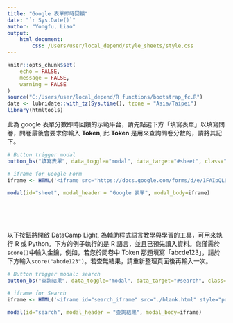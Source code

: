 ```yaml
---
title: "Google 表單即時回饋"
date: "`r Sys.Date()`"
author: "Yongfu, Liao"
output: 
    html_document:
        css: /Users/user/local_depend/style_sheets/style.css
---
```


```r
knitr::opts_chunk$set(
	echo = FALSE,
	message = FALSE,
	warning = FALSE
)
source("C:/Users/user/local_depend/R functions/bootstrap_fc.R")
date <- lubridate::with_tz(Sys.time(), tzone = "Asia/Taipei")
library(htmltools)
```

<script>
document.getElementById('search_iframe').contentDocument.location.reload(true);
</script>


此為 google 表單分數即時回饋的示範平台，請先點選下方「填寫表單」以填寫問卷，問卷最後會要求你輸入 **Token**, 此 **Token** 是用來查詢問卷分數的，請將其記下。


```r
# Button trigger modal
button_bs("填寫表單", data_toggle="modal", data_target="#sheet", class="success pull-left")
```

```r
# iframe for Google Form
iframe <- HTML('<iframe src="https://docs.google.com/forms/d/e/1FAIpQLSeE-ke7yhlU3XRDIhw7vRL-mnYLi-jTOYF8Pz4ZLINjV53z2A/viewform?embedded=true" style="position: relative; height: 360px; width: 100%;" frameborder="0" marginheight="0" marginwidth="0">載入中…</iframe>')

modal(id="sheet", modal_header = "Google 表單", modal_body=iframe)
```


<br><br><br>

以下按鈕將開啟 DataCamp Light, 為輔助程式語言教學與學習的工具，可用來執行 R 或 Python。下方的例子執行的是 R 語言，並且已預先讀入資料。您僅需於`score()`中輸入金鑰，例如，若您於問卷中 Token 那題填寫「abcde123」，請於下方輸入`score("abcde123")`。若查無結果，請重新整理頁面後再輸入一次。


```r
# Button trigger modal: search
button_bs("查詢結果", data_toggle="modal", data_target="#search", class="primary pull-left")
```

```r
# iframe for Search
iframe <- HTML('<iframe id="search_iframe" src="./blank.html" style="position: relative; height: 360px; width: 100%;" frameborder="0" marginheight="0" marginwidth="0">載入中…</iframe>')

modal(id="search", modal_header = "查詢結果", modal_body=iframe)
```


